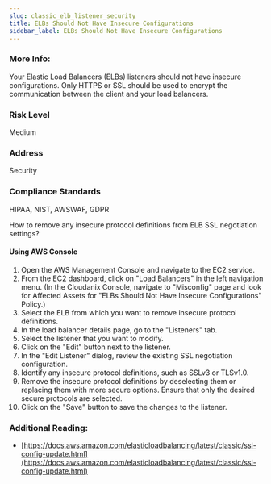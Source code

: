 ```yaml
---
slug: classic_elb_listener_security
title: ELBs Should Not Have Insecure Configurations
sidebar_label: ELBs Should Not Have Insecure Configurations
---
```


### More Info:

Your Elastic Load Balancers (ELBs) listeners should not have insecure configurations. Only HTTPS or SSL should be used to encrypt the communication between the client and your load balancers.

### Risk Level

Medium

### Address

Security

### Compliance Standards

HIPAA, NIST, AWSWAF, GDPR

How to remove any insecure protocol definitions from ELB SSL negotiation settings?

#### Using AWS Console

1. Open the AWS Management Console and navigate to the EC2 service.
2. From the EC2 dashboard, click on "Load Balancers" in the left navigation menu.
    (In the Cloudanix Console, navigate to "Misconfig" page and look for Affected Assets for "ELBs Should Not Have Insecure Configurations" Policy.)
3. Select the ELB from which you want to remove insecure protocol definitions.
4. In the load balancer details page, go to the "Listeners" tab.
5. Select the listener that you want to modify.
6. Click on the "Edit" button next to the listener.
7. In the "Edit Listener" dialog, review the existing SSL negotiation configuration.
8. Identify any insecure protocol definitions, such as SSLv3 or TLSv1.0.
9. Remove the insecure protocol definitions by deselecting them or replacing them with more secure options. Ensure that only the desired secure protocols are selected.
10. Click on the "Save" button to save the changes to the listener.

### Additional Reading:

- [https://docs.aws.amazon.com/elasticloadbalancing/latest/classic/ssl-config-update.html](https://docs.aws.amazon.com/elasticloadbalancing/latest/classic/ssl-config-update.html) 

